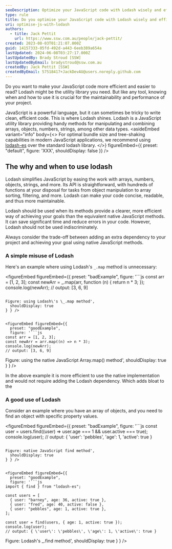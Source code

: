 ```yaml
---
seoDescription: Optimize your JavaScript code with Lodash wisely and efficiently to streamline array manipulation, object iteration, and more.
type: rule
title: Do you optimise your JavaScript code with Lodash wisely and efficiently?
uri: optimise-js-with-lodash
authors:
  - title: Jack Pettit
    url: https://www.ssw.com.au/people/jack-pettit/
created: 2023-08-03T01:21:07.000Z
guid: 14157333-05fd-492d-a443-6eeb389a654a
lastUpdated: 2024-06-08T03:27:17.000Z
lastUpdatedBy: Brady Stroud [SSW]
lastUpdatedByEmail: bradystroud@ssw.com.au
createdBy: Jack Pettit [SSW]
createdByEmail: 57518417+JackDevAU@users.noreply.github.com
---
```


Do you want to make your JavaScript code more efficient and easier to read? Lodash might be the utility library you need. But like any tool, knowing when and how to use it is crucial for the maintainability and performance of your project.

JavaScript is a powerful language, but it can sometimes be tricky to write clean, efficient code. This is where Lodash shines. Lodash is a JavaScript utility library providing handy methods for manipulating and combining arrays, objects, numbers, strings, among other data types.
<asideEmbed
  variant="info"
  body={<>
    For optimal bundle size and tree-shaking capabilities in modern JavaScript applications, we recommend using [lodash-es](https://www.npmjs.com/package/lodash-es) over the standard lodash library.
  </>}
  figureEmbed={{
    preset: "default",
    figure: 'XXX',
    shouldDisplay: false
  }}
/>

## The why and when to use lodash

Lodash simplifies JavaScript by easing the work with arrays, numbers, objects, strings, and more. Its API is straightforward, with hundreds of functions at your disposal for tasks from object manipulation to array sorting, filtering, and more. Lodash can make your code concise, readable, and thus more maintainable.

Lodash should be used when its methods provide a clearer, more efficient way of achieving your goals than the equivalent native JavaScript methods. It can save significant time and reduce errors in your code. However, Lodash should not be used indiscriminately.

Always consider the trade-off between adding an extra dependency to your project and achieving your goal using native JavaScript methods.

### A simple misuse of Lodash

Here's an example where using Lodash's `_.map` method is unnecessary:

<figureEmbed figureEmbed={{
  preset: "badExample",
  figure: '```js
const arr = [1, 2, 3];
const newArr = _.map(arr, function (n) {
  return n * 3;
});
console.log(newArr);
// output: [3, 6, 9]
```

Figure: using Lodash\'s \_.map method',
  shouldDisplay: true
} } />


<figureEmbed figureEmbed={{
  preset: "goodExample",
  figure: '```js
const arr = [1, 2, 3];
const newArr = arr.map((n) => n * 3);
console.log(newArr);
// output: [3, 6, 9]
```

Figure: using the native JavaScript Array.map() method',
  shouldDisplay: true
} } />


In the above example it is more efficient to use the native implementation and would not require adding the Lodash dependency. Which adds bloat to the

### A good use of Lodash

Consider an example where you have an array of objects, and you need to find an object with specific property values.

<figureEmbed figureEmbed={{
  preset: "badExample",
  figure: '```js
const user = users.find((user) => user.age === 1 && user.active === true);
console.log(user);
// output: { \'user\': \'pebbles\', \'age\': 1, \'active\': true }
```

Figure: native JavaScript find method',
  shouldDisplay: true
} } />


<figureEmbed figureEmbed={{
  preset: "goodExample",
  figure: '```js
import { find } from "lodash-es";

const users = [
  { user: "barney", age: 36, active: true },
  { user: "fred", age: 40, active: false },
  { user: "pebbles", age: 1, active: true },
];

const user = find(users, { age: 1, active: true });
console.log(user);
// output: { \'user\': \'pebbles\', \'age\': 1, \'active\': true }
```

Figure: Lodash\'s \_.find method',
  shouldDisplay: true
} } />
